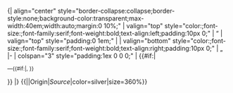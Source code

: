 <includeonly>{| align="center" style="border-collapse:collapse;border-style:none;background-color:transparent;max-width:40em;width:auto;margin:0 10%;"
| valign="top" style="color:{{{color|silver}}};font-size:{{{size|3.6em}}};font-family:serif;font-weight:bold;text-align:left;padding:10px 0;" | “
| valign="top" style="padding:0 1em;" | {{{1|Insert the text of the quote here, without quotation marks. <noinclude>{{Template:Lorem ipsum}}</noinclude>}}}
| valign="bottom" style="color:{{{color|silver}}};font-size:{{{size|3.6em}}};font-family:serif;font-weight:bold;text-align:right;padding:10px 0;" | „
|-
| colspan="3" style="padding:1ex 0 0 0;" | {{#if:{{{2|<noinclude>Origin</noinclude>}}}|<p style="line-height:1em;text-align:right;"><small><cite style="font-style:normal;">—{{{2}}}{{#if:{{{3|<noinclude>Source</noinclude>}}}|,&nbsp;{{{3}}}}}</cite></small></p>}}
|}<!-- {{subst:FULLPAGENAME}} --></includeonly><noinclude>
{{intricate template}}
{{{{FULLPAGENAME}}|{{lorem ipsum}}|Origin|''Source''|color=silver|size=360%}}
{{documentation}}
<!-- PLEASE ADD CATEGORIES AND INTERWIKIS TO THE /doc SUBPAGE, THANKS -->
</noinclude>